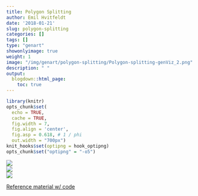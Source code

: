 ```yaml
---
title: Polygon Splitting
author: Emil Hvitfeldt
date: '2018-01-21'
slug: polygon-splitting
categories: []
tags: []
type: "genart"
showonlyimage: true
weight: 1
image: "/img/genart/polygon-splitting/Polygon-splitting-genViz_2.png"
description: " "
output:
  blogdown::html_page:
    toc: true
---
```


```r
library(knitr)
opts_chunk$set(
  echo = TRUE, 
  cache = TRUE,
  fig.width = 7, 
  fig.align = 'center',
  fig.asp = 0.618, # 1 / phi
  out.width = "700px")
knit_hooks$set(optipng = hook_optipng)
opts_chunk$set("optipng" = "-o5")
```

![](/img/genart/polygon-splitting/Polygon-splitting-genViz_1.png)  
![](/img/genart/polygon-splitting/Polygon-splitting-genViz_2.png)  
![](/img/genart/polygon-splitting/Polygon-splitting-genViz_3.png)  

[Reference material w/ code](https://github.com/EmilHvitfeldt/Polygon-splitting-genViz)


